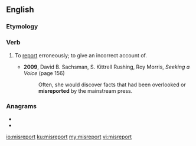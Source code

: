 ==English==

===Etymology===
{{prefix|mis|report|lang=en}}

===Verb===
{{en-verb}}

# {{lb|en|transitive}} To [[report]] erroneously; to give an incorrect account of.
#: {{rfquotek|John Locke}}
#* '''2009''', David B. Sachsman, ‎S. Kittrell Rushing, ‎Roy Morris, ''Seeking a Voice'' (page 156)
#*: Often, she would discover facts that had been overlooked or '''misreported''' by the mainstream press.

===Anagrams===
* {{l|en|importers}}
* {{l|en|reimports}}

[[io:misreport]]
[[ku:misreport]]
[[my:misreport]]
[[vi:misreport]]